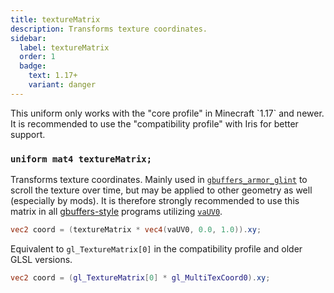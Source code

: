 ```yaml
---
title: textureMatrix
description: Transforms texture coordinates.
sidebar:
  label: textureMatrix
  order: 1
  badge:
    text: 1.17+
    variant: danger
---
```


<Aside type="danger">This uniform only works with the "core profile" in Minecraft `1.17` and newer. It is recommended to use the "compatibility profile" with Iris for better support. </Aside>

### `uniform mat4 textureMatrix;`

Transforms texture coordinates. Mainly used in [`gbuffers_armor_glint`](/reference/programs/gbuffers) to scroll the texture over time, but may be applied to other geometry as well (especially by mods). It is therefore strongly recommended to use this matrix in all [gbuffers-style](/reference/programs/overview/#program-order) programs utilizing [`vaUV0`](/reference/attributes/vauv0/).
```glsl
vec2 coord = (textureMatrix * vec4(vaUV0, 0.0, 1.0)).xy;
```
Equivalent to `gl_TextureMatrix[0]` in the compatibility profile and older GLSL versions.
```glsl
vec2 coord = (gl_TextureMatrix[0] * gl_MultiTexCoord0).xy;
```